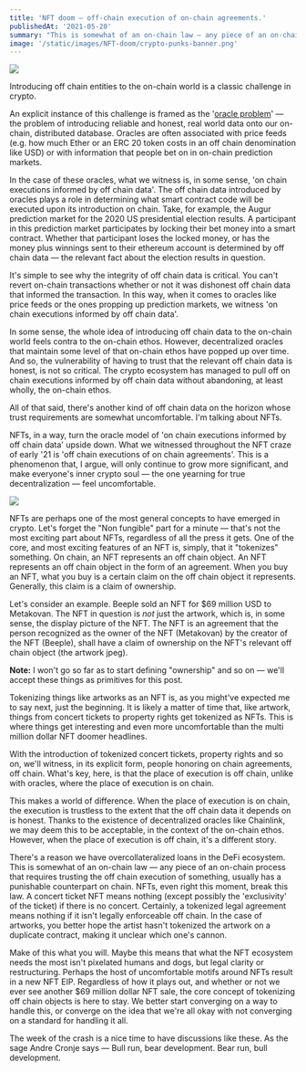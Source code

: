 ```yaml
---
title: 'NFT doom — off-chain execution of on-chain agreements.'
publishedAt: '2021-05-20'
summary: "This is somewhat of an on-chain law — any piece of an on-chain process that requires trusting the off chain execution of something, usually has a punishable counterpart on chain. NFTs, even right this moment, break this law. "
image: '/static/images/NFT-doom/crypto-punks-banner.png'
---
```


<Image src="/static/images/NFT-doom/crypto-punks-banner.png" height={240} width={800}/>

Introducing off chain entities to the on-chain world is a classic challenge in crypto.

An explicit instance of this challenge is framed as the '[oracle problem](https://vitalik.ca/general/2019/11/22/progress.html#numbersixteen)' 
— the problem of introducing reliable and honest, real world data onto our on-chain, distributed database. Oracles are often associated
with price feeds (e.g. how much Ether or an ERC 20 token costs in an off chain denomination like USD) or with information that people 
bet on in on-chain prediction markets.

In the case of these oracles, what we witness is, in some sense, 'on chain executions informed by off chain data'. The off chain data 
introduced by oracles plays a role in determining what smart contract code will be executed upon its introduction on chain. Take, for 
example, the Augur prediction market for the 2020 US presidential election results. A participant in this prediction market 
participates by locking their bet money into a smart contract. Whether that participant loses the locked money, or has the money 
plus winnings sent to their ethereum account is determined by off chain data — the relevant fact about the election results in question.

It's simple to see why the integrity of off chain data is critical. You can't revert on-chain transactions whether or not it was 
dishonest off chain data that informed the transaction. In this way, when it comes to oracles like price feeds or the ones propping 
up prediction markets, we witness 'on chain executions informed by off chain data'.

In some sense, the whole idea of introducing off chain data to the on-chain world feels contra to the on-chain ethos. However, 
decentralized oracles that maintain some level of that on-chain ethos have popped up over time. And so, the vulnerability of having 
to trust that the relevant off chain data is honest, is not so critical. The crypto ecosystem has managed to pull off on chain 
executions informed by off chain data without abandoning, at least wholly, the on-chain ethos.

All of that said, there's another kind of off chain data on the horizon whose trust requirements are somewhat uncomfortable. 
I'm talking about NFTs.

NFTs, in a way, turn the oracle model of 'on chain executions informed by off chain data' upside down. What we witnessed throughout 
the NFT craze of early '21 is 'off chain executions of on chain agreements'. This is a phenomenon that, I argue, will only continue 
to grow more significant, and make everyone's inner crypto soul — the one yearning for true decentralization — feel uncomfortable.

<Image src="/static/images/NFT-doom/nft-diagram.png" height={500} width={800}/>

NFTs are perhaps one of the most general concepts to have emerged in crypto. Let's forget the "Non fungible" part for a minute — 
that's not the most exciting part about NFTs, regardless of all the press it gets. One of the core, and most exciting features of 
an NFT is, simply, that it "tokenizes" something. On chain, an NFT represents an off chain object. An NFT represents an off chain 
object in the form of an agreement. When you buy an NFT, what you buy is a certain claim on the off chain object it represents. 
Generally, this claim is a claim of ownership. 

 Let's consider an example. Beeple sold an NFT for $69 million USD to Metakovan. The NFT in question is *not* just the artwork, which 
 is, in some sense, the display picture of the NFT. The NFT is an agreement that the person recognized as the owner of the NFT 
 (Metakovan) by the creator of the NFT (Beeple), shall have a claim of ownership on the NFT's relevant off chain object (the artwork 
 jpeg). 

**Note:** I won't go so far as to start defining "ownership" and so on — we'll accept these things as primitives for this post.

Tokenizing things like artworks as an NFT is, as you might've expected me to say next, just the beginning. It is likely a 
matter of time that, like artwork, things from concert tickets to property rights get tokenized as NFTs. This is where things get 
interesting and even more uncomfortable than the multi million dollar NFT doomer headlines.

With the introduction of tokenized concert tickets, property rights and so on, we'll witness, in its explicit form, people honoring on 
chain agreements, off chain. What's key, here, is that the place of execution is off chain, unlike with oracles, where the place of 
execution is on chain. 

This makes a world of difference. When the place of execution is on chain, the execution is trustless to the extent that the off 
chain data it depends on is honest. Thanks to the existence of decentralized oracles like Chainlink, we may deem this to be acceptable, 
in the context of the on-chain ethos. However, when the place of execution is off chain, it's a different story.

There's a reason we have overcollateralized loans in the DeFi ecosystem. This is somewhat of an on-chain law — any piece of an on-chain 
process that requires trusting the off chain execution of something, usually has a punishable counterpart on chain. NFTs, even right 
this moment, break this law. A concert ticket NFT means nothing (except possibly the 'exclusivity' of the ticket) if there is no 
concert. Certainly, a tokenized legal agreement means nothing if it isn't legally enforceable off chain. In the case of artworks, 
you better hope the artist hasn't tokenized the artwork on a duplicate contract, making it unclear which one's cannon. 

Make of this what you will. Maybe this means that what the NFT ecosystem needs the most isn't pixelated humans and dogs, but legal 
clarity or restructuring. Perhaps the host of uncomfortable motifs around NFTs result in a new NFT EIP. Regardless of how it plays 
out, and whether or not we ever see another $69 million dollar NFT sale, the core concept of tokenizing off chain objects is here to 
stay. We better start converging on a way to handle this, or converge on the idea that we're all okay with not converging on a 
standard for handling it all.

The week of the crash is a nice time to have discussions like these. As the sage Andre Cronje says — Bull run, bear development. 
Bear run, bull development.